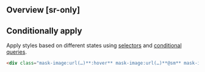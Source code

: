 ## Overview [sr-only]
<Overview/>

## Conditionally apply
Apply styles based on different states using [selectors](/guide/state-selectors) and [conditional queries](/guide/conditional-queries).
```html
<div class="mask-image:url(…)**:hover** mask-image:url(…)**@sm** mask-image:url(…)**@dark** mask-image:url(…)**@print**">…</div>
```

